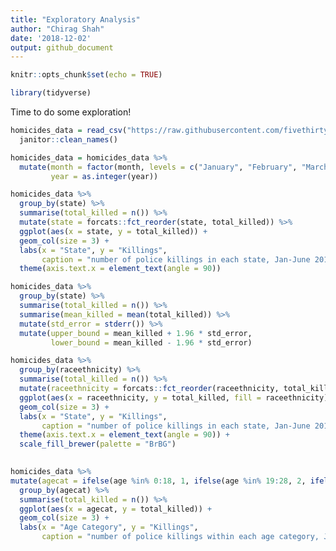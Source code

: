 ```yaml
---
title: "Exploratory Analysis"
author: "Chirag Shah"
date: '2018-12-02'
output: github_document
---
```


```r
knitr::opts_chunk$set(echo = TRUE)

library(tidyverse)
```

Time to do some exploration!

```r
homicides_data = read_csv("https://raw.githubusercontent.com/fivethirtyeight/data/master/police-killings/police_killings.csv") %>%
  janitor::clean_names()

homicides_data = homicides_data %>%
  mutate(month = factor(month, levels = c("January", "February", "March", "April", "May", "June", "July", "August", "September", "October", "November", "December")),
         year = as.integer(year))

homicides_data %>%
  group_by(state) %>%
  summarise(total_killed = n()) %>%
  mutate(state = forcats::fct_reorder(state, total_killed)) %>%
  ggplot(aes(x = state, y = total_killed)) +
  geom_col(size = 3) +
  labs(x = "State", y = "Killings", 
       caption = "number of police killings in each state, Jan-June 2015") +
  theme(axis.text.x = element_text(angle = 90))

homicides_data %>%
  group_by(state) %>%
  summarise(total_killed = n()) %>%
  summarise(mean_killed = mean(total_killed)) %>% 
  mutate(std_error = stderr()) %>% 
  mutate(upper_bound = mean_killed + 1.96 * std_error,
         lower_bound = mean_killed - 1.96 * std_error)

homicides_data %>%
  group_by(raceethnicity) %>%
  summarise(total_killed = n()) %>%
  mutate(raceethnicity = forcats::fct_reorder(raceethnicity, total_killed)) %>%
  ggplot(aes(x = raceethnicity, y = total_killed, fill = raceethnicity)) +
  geom_col(size = 3) +
  labs(x = "State", y = "Killings", 
       caption = "number of police killings in each state, Jan-June 2015") +
  theme(axis.text.x = element_text(angle = 90)) +
  scale_fill_brewer(palette = "BrBG")
  

homicides_data %>% 
mutate(agecat = ifelse(age %in% 0:18, 1, ifelse(age %in% 19:28, 2, ifelse(age %in% 29:38, 3, ifelse(age %in% 39:48, 4, ifelse(age %in% 49:58, 5, ifelse(age %in% 59:68, 6, 7))))))) %>% 
  group_by(agecat) %>%
  summarise(total_killed = n()) %>%
  ggplot(aes(x = agecat, y = total_killed)) +
  geom_col(size = 3) +
  labs(x = "Age Category", y = "Killings", 
       caption = "number of police killings within each age category, Jan-June 2015")
```

